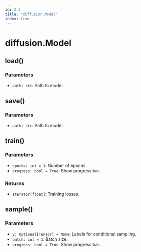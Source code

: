 ---
id: 2.1
title: "diffusion.Model"
index: true
---

# diffusion.Model

## load()

### Parameters

- `path: str`: Path to model.

## save()

### Parameters

- `path: str`: Path to model.

## train()

### Parameters

- `epochs: int = 1`: Number of epochs.
- `progress: bool = True`: Show progress bar.

### Returns

- `Iterator[float]`: Training losses.

## sample()

### Parameters

- `y: Optional[Tensor] = None`: Labels for conditional sampling.
- `batch: int = 1`: Batch size.
- `progress: bool = True`: Show progress bar.